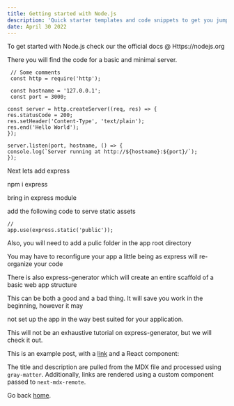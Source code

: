 ```yaml
---
title: Getting started with Node.js
description: 'Quick starter templates and code snippets to get you jump started'
date: April 30 2022
---
```


To get started with Node.js check our the official docs @ Https://nodejs.org

There you will find the code for a basic and minimal server.

     // Some comments
     const http = require('http');

     const hostname = '127.0.0.1';
     const port = 3000;

    const server = http.createServer((req, res) => {
    res.statusCode = 200;
    res.setHeader('Content-Type', 'text/plain');
    res.end('Hello World');
    });

    server.listen(port, hostname, () => {
    console.log(`Server running at http://${hostname}:${port}/`);
    });

Next lets add express

npm i express

bring in express module

add the following code to serve static assets

    //
    app.use(express.static('public'));

Also, you will need to add a pulic folder in the app root directory

You may have to reconfigure your app a little being as express will re-organize your code

There is also express-generator which will create an entire scaffold of a basic web app structure

This can be both a good and a bad thing. It will save you work in the beginning, however it may

not set up the app in the way best suited for your application.

This will not be an exhaustive tutorial on express-generator, but we will check it out.

This is an example post, with a [link](https://nextjs.org) and a React component:

The title and description are pulled from the MDX file and processed using `gray-matter`. Additionally, links are rendered using a custom component passed to `next-mdx-remote`.

Go back [home](/).
